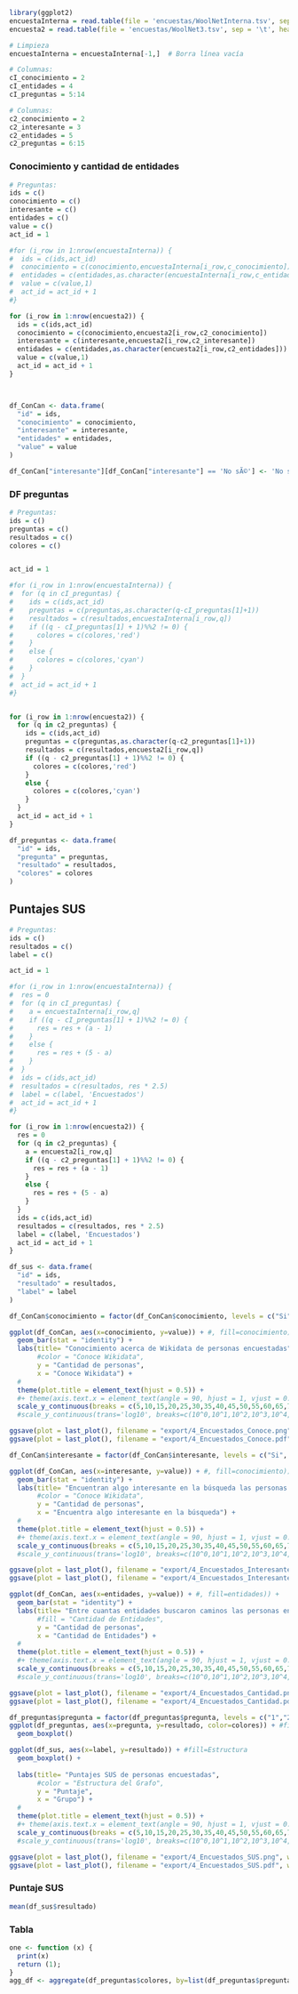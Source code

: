 


```r
library(ggplot2)
encuestaInterna = read.table(file = 'encuestas/WoolNetInterna.tsv', sep = '\t', header = TRUE)
encuesta2 = read.table(file = 'encuestas/WoolNet3.tsv', sep = '\t', header = TRUE)
```

```r
# Limpieza
encuestaInterna = encuestaInterna[-1,]  # Borra línea vacía

# Columnas:
cI_conocimiento = 2
cI_entidades = 4
cI_preguntas = 5:14

# Columnas:
c2_conocimiento = 2
c2_interesante = 3
c2_entidades = 5
c2_preguntas = 6:15
```



### Conocimiento y cantidad de entidades

```r
# Preguntas:
ids = c()
conocimiento = c()
interesante = c()
entidades = c()
value = c()
act_id = 1

#for (i_row in 1:nrow(encuestaInterna)) {
#  ids = c(ids,act_id)
#  conocimiento = c(conocimiento,encuestaInterna[i_row,c_conocimiento])
#  entidades = c(entidades,as.character(encuestaInterna[i_row,c_entidades]))
#  value = c(value,1)
#  act_id = act_id + 1
#}

for (i_row in 1:nrow(encuesta2)) {
  ids = c(ids,act_id)
  conocimiento = c(conocimiento,encuesta2[i_row,c2_conocimiento])
  interesante = c(interesante,encuesta2[i_row,c2_interesante])
  entidades = c(entidades,as.character(encuesta2[i_row,c2_entidades]))
  value = c(value,1)
  act_id = act_id + 1
}



df_ConCan <- data.frame(
  "id" = ids,
  "conocimiento" = conocimiento,
  "interesante" = interesante,
  "entidades" = entidades,
  "value" = value
)

df_ConCan["interesante"][df_ConCan["interesante"] == 'No sÃ©'] <- 'No sé'
```


### DF preguntas

```r
# Preguntas:
ids = c()
preguntas = c()
resultados = c()
colores = c()


act_id = 1

#for (i_row in 1:nrow(encuestaInterna)) {
#  for (q in cI_preguntas) {
#    ids = c(ids,act_id)
#    preguntas = c(preguntas,as.character(q-cI_preguntas[1]+1))
#    resultados = c(resultados,encuestaInterna[i_row,q])
#    if ((q - cI_preguntas[1] + 1)%%2 != 0) {
#      colores = c(colores,'red')
#    }
#    else {
#      colores = c(colores,'cyan')
#    }
#  }
#  act_id = act_id + 1
#}


for (i_row in 1:nrow(encuesta2)) {
  for (q in c2_preguntas) {
    ids = c(ids,act_id)
    preguntas = c(preguntas,as.character(q-c2_preguntas[1]+1))
    resultados = c(resultados,encuesta2[i_row,q])
    if ((q - c2_preguntas[1] + 1)%%2 != 0) {
      colores = c(colores,'red')
    }
    else {
      colores = c(colores,'cyan')
    }
  }
  act_id = act_id + 1
}

df_preguntas <- data.frame(
  "id" = ids,
  "pregunta" = preguntas, 
  "resultado" = resultados,
  "colores" = colores
)
```


## Puntajes SUS

```r
# Preguntas:
ids = c()
resultados = c()
label = c()

act_id = 1

#for (i_row in 1:nrow(encuestaInterna)) {
#  res = 0
#  for (q in cI_preguntas) {
#    a = encuestaInterna[i_row,q]
#    if ((q - cI_preguntas[1] + 1)%%2 != 0) {
#      res = res + (a - 1) 
#    }
#    else {
#      res = res + (5 - a)
#    }
#  }
#  ids = c(ids,act_id)
#  resultados = c(resultados, res * 2.5)
#  label = c(label, 'Encuestados')
#  act_id = act_id + 1
#}

for (i_row in 1:nrow(encuesta2)) {
  res = 0
  for (q in c2_preguntas) {
    a = encuesta2[i_row,q]
    if ((q - c2_preguntas[1] + 1)%%2 != 0) {
      res = res + (a - 1) 
    }
    else {
      res = res + (5 - a)
    }
  }
  ids = c(ids,act_id)
  resultados = c(resultados, res * 2.5)
  label = c(label, 'Encuestados')
  act_id = act_id + 1
}

df_sus <- data.frame(
  "id" = ids,
  "resultado" = resultados,
  "label" = label
)
```




```r
df_ConCan$conocimiento = factor(df_ConCan$conocimiento, levels = c("Si", "Un poco", "No"))

ggplot(df_ConCan, aes(x=conocimiento, y=value)) + #, fill=conocimiento)) +
  geom_bar(stat = "identity") + 
  labs(title= "Conocimiento acerca de Wikidata de personas encuestadas",
       #color = "Conoce Wikidata",
       y = "Cantidad de personas",
       x = "Conoce Wikidata") +
  #
  theme(plot.title = element_text(hjust = 0.5)) +
  #+ theme(axis.text.x = element_text(angle = 90, hjust = 1, vjust = 0.5))
  scale_y_continuous(breaks = c(5,10,15,20,25,30,35,40,45,50,55,60,65,70,75,80,85,90,95,100))
  #scale_y_continuous(trans='log10', breaks=c(10^0,10^1,10^2,10^3,10^4,10^5,10^6,10^7,10^8,10 ^9))

ggsave(plot = last_plot(), filename = "export/4_Encuestados_Conoce.png", width=7, height=5, dpi=300)
ggsave(plot = last_plot(), filename = "export/4_Encuestados_Conoce.pdf", width=7, height=5, dpi=300)
```


```r
df_ConCan$interesante = factor(df_ConCan$interesante, levels = c("Si", "No sé", "No"))

ggplot(df_ConCan, aes(x=interesante, y=value)) + #, fill=conocimiento)) +
  geom_bar(stat = "identity") + 
  labs(title= "Encuentran algo interesante en la búsqueda las personas encuestadas",
       #color = "Conoce Wikidata",
       y = "Cantidad de personas",
       x = "Encuentra algo interesante en la búsqueda") +
  #
  theme(plot.title = element_text(hjust = 0.5)) +
  #+ theme(axis.text.x = element_text(angle = 90, hjust = 1, vjust = 0.5))
  scale_y_continuous(breaks = c(5,10,15,20,25,30,35,40,45,50,55,60,65,70,75,80,85,90,95,100))
  #scale_y_continuous(trans='log10', breaks=c(10^0,10^1,10^2,10^3,10^4,10^5,10^6,10^7,10^8,10 ^9))

ggsave(plot = last_plot(), filename = "export/4_Encuestados_Interesante.png", width=7, height=5, dpi=300)
ggsave(plot = last_plot(), filename = "export/4_Encuestados_Interesante.pdf", width=7, height=5, dpi=300)
```



```r
ggplot(df_ConCan, aes(x=entidades, y=value)) + #, fill=entidades)) +
  geom_bar(stat = "identity") + 
  labs(title= "Entre cuantas entidades buscaron caminos las personas encuestadas",
       #fill = "Cantidad de Entidades",
       y = "Cantidad de personas",
       x = "Cantidad de Entidades") +
  #
  theme(plot.title = element_text(hjust = 0.5)) +
  #+ theme(axis.text.x = element_text(angle = 90, hjust = 1, vjust = 0.5))
  scale_y_continuous(breaks = c(5,10,15,20,25,30,35,40,45,50,55,60,65,70,75,80,85,90,95,100))
  #scale_y_continuous(trans='log10', breaks=c(10^0,10^1,10^2,10^3,10^4,10^5,10^6,10^7,10^8,10 ^9))

ggsave(plot = last_plot(), filename = "export/4_Encuestados_Cantidad.png", width=8, height=5, dpi=300)
ggsave(plot = last_plot(), filename = "export/4_Encuestados_Cantidad.pdf", width=8, height=5, dpi=300)
```



```r
df_preguntas$pregunta = factor(df_preguntas$pregunta, levels = c("1","2","3","4","5","6","7","8","9","10"))
ggplot(df_preguntas, aes(x=pregunta, y=resultado, color=colores)) + #fill=Estructura
  geom_boxplot()
```

```r
ggplot(df_sus, aes(x=label, y=resultado)) + #fill=Estructura
  geom_boxplot() +
  
  labs(title= "Puntajes SUS de personas encuestadas",
       #color = "Estructura del Grafo",
       y = "Puntaje",
       x = "Grupo") +
  #
  theme(plot.title = element_text(hjust = 0.5)) +
  #+ theme(axis.text.x = element_text(angle = 90, hjust = 1, vjust = 0.5))
  scale_y_continuous(breaks = c(5,10,15,20,25,30,35,40,45,50,55,60,65,70,75,80,85,90,95,100))
  #scale_y_continuous(trans='log10', breaks=c(10^0,10^1,10^2,10^3,10^4,10^5,10^6,10^7,10^8,10 ^9))

ggsave(plot = last_plot(), filename = "export/4_Encuestados_SUS.png", width=4, height=5, dpi=300)
ggsave(plot = last_plot(), filename = "export/4_Encuestados_SUS.pdf", width=4, height=5, dpi=300)
```
### Puntaje SUS

```r
mean(df_sus$resultado)
```


### Tabla

```r
one <- function (x) {
  print(x)
  return (1);
}
agg_df <- aggregate(df_preguntas$colores, by=list(df_preguntas$pregunta, df_preguntas$resultado), FUN=length)
```
